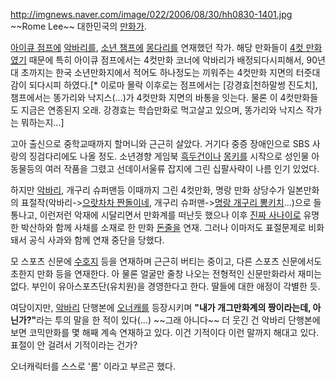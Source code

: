 http://imgnews.naver.com/image/022/2006/08/30/hh0830-1401.jpg
~~Rome Lee~~ 대한민국의 [[만화가]]. 

[[아이큐 점프]]에 [[악바리]]를, [[소년 챔프]]에 [[몽다리]]를 연재했던 작가. 해당 만화들이 [[4컷 만화]]였기 때문에 특히 아이큐 점프에서는 4컷만화 코너에 악바리가 배정되다시피해서, 90년대 초까지는 한국 소년만화지에서 적어도 하나정도는 끼워주는 4컷만화 지면의 터줏대감이 되다시피 하였다.[* 이로마 몰락 이후로는 점프에서는 [강경효|천하말썽 진도치], 챔프에서는 똥가리와 낙지스(...)가 4컷만화 지면의 바통을 잇는다. 물론 이 4컷만화들도 지금은 연종된지 오래. 강경효는 학습만화로 먹고살고 있으며, 똥가리와 낙지스 작가는 뭐하는지...]

고아 출신으로 중학교때까지 할머니와 근근히 살았다. 거기다 중증 장애인으로 SBS 사랑의 징검다리에도 나올 정도. 소년경향 게임북 [[흑두건]]이나 [[몽키]]를 시작으로 성인물 아동물등의 여러 작품을 그렸고 선데이서울류 잡지에 그린 십팔사략이 나름 인기 있었다. 

하지만 [[악바리]], 개구리 슈퍼맨등 이때까지 그린 4컷만화, 명랑 만화 상당수가 일본만화의 표절작(악바리->[[으랏차차 짠돌이네]], 개구리 슈퍼맨->[[명랑 개구리 뽕키치]]...)으로 들통나고, 이런저런 악재에 시달리면서 만화계를 떠난듯 했으나 이후 [[진짜 사나이]]로 유명한 박산하와 함께 사채를 소재로 한 만화 [[돈줄]]을 연재. 그러나 이마저도 표절문제로 비화돼서 공식 사과와 함께 연재 중단을 당했다.

모 스포츠 신문에 [[수호지]] 등을 연재하며 근근히 버티는 중이고, 다른 스포츠 신문에서도 초한지 만화 등을 연재한다. 아 물론 얼굴만 줄창 나오는 전형적인 신문만화라서 재미는 없다. 부인이 유아스포츠단(유치원)을 경영한다고 한다. 딸들에 대한 애정이 각별한 듯.

여담이지만, [[악바리]] 단행본에 [[오너캐]]를 등장시키며 '''"내가 개그만화계의 짱이라는데, 아닌가?"'''라는 투의 말을 한 적이 있다(...) ~~그래 아니다~~ 더 웃긴 건 악바리 단행본에 보면 코믹만화를 몇 해째 계속 연재하고 있다. 이건 기적이다 이런 말까지 해대고 있다. 표절이 안 걸려서 기적이라는 건가?

오너캐릭터를 스스로 '롬' 이라고 부르곤 했다.

